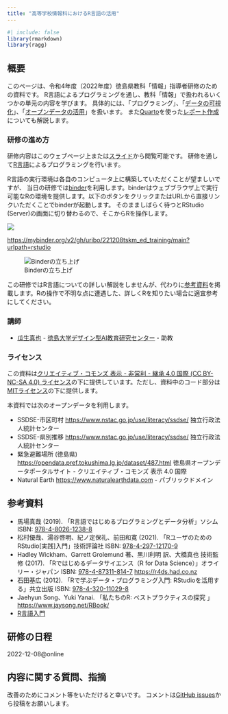 ```yaml
---
title: "高等学校情報科におけるR言語の活用"
---
```


```r
#| include: false
library(rmarkdown)
library(ragg)
```

## 概要

このページは、令和4年度（2022年度）徳島県教科「情報」指導者研修のための資料です。
R言語によるプログラミングを通し、教科「情報」で扱われるいくつかの単元の内容を学びます。
具体的には、「プログラミング」、「[データの可視化](plot.html)」、「[オープンデータの活用](shelter.html)」を扱います。
また[Quarto](https://quarto.org)を使った[レポート作成](report.html)についても解説します。

### 研修の進め方

研修内容はこのウェブページ上または[スライド](https://github.com/uribo/221208tskm_ed_training/blob/main/slide/研修資料_高等学校情報科におけるR言語の活用.pdf)から閲覧可能です。
研修を通して[R言語](https://cran.r-project.org)によるプログラミングを行います。

R言語の実行環境は各自のコンピュータ上に構築していただくことが望ましいですが、
当日の研修では[binder](https://mybinder.org)を利用します。binderはウェブブラウザ上で実行可能なRの環境を提供します。以下のボタンをクリックまたはURLから直接リンクいただくことでbinderが起動します。
そのまましばらく待つとRStudio (Server)の画面に切り替わるので、そこからRを操作します。

[![](https://mybinder.org/badge_logo.svg)](https://mybinder.org/v2/gh/uribo/221208tskm_ed_training/main?urlpath=rstudio)

[https://mybinder.org/v2/gh/uribo/221208tskm_ed_training/main?urlpath=rstudio](https://mybinder.org/v2/gh/uribo/221208tskm_ed_training/main?urlpath=rstudio)

![Binderの立ち上げ](images/launch_binder.gif)

この研修ではR言語についての詳しい解説をしませんが、代わりに[参考資料](#参考資料)を掲載します。Rの操作で不明な点に遭遇した、詳しくRを知りたい場合に適宜参考にしてください。

### 講師

- [瓜生真也](http://github.com/uribo) - [徳島大学デザイン型AI教育研究センター](https://www.tokushima-u.ac.jp/ai/)・助教

### ライセンス

この資料は[クリエイティブ・コモンズ 表示 - 非営利 - 継承 4.0 国際 (CC BY-NC-SA 4.0) ライセンス](https://creativecommons.org/licenses/by-nc-sa/4.0/deed.ja)の下に提供しています。ただし、資料中のコード部分は[MITライセンス](https://opensource.org/licenses/MIT)の下に提供します。

本資料では次のオープンデータを利用します。

- SSDSE-市区町村 [https://www.nstac.go.jp/use/literacy/ssdse/](https://www.nstac.go.jp/use/literacy/ssdse/) 独立行政法人統計センター
- SSDSE-県別推移 [https://www.nstac.go.jp/use/literacy/ssdse/](https://www.nstac.go.jp/use/literacy/ssdse/) 独立行政法人統計センター
- 緊急避難場所 (徳島県) [https://opendata.pref.tokushima.lg.jp/dataset/487.html](https://opendata.pref.tokushima.lg.jp/dataset/487.html) 徳島県オープンデータポータルサイト - クリエイティブ・コモンズ 表示 4.0 国際
- Natural Earth [https://www.naturalearthdata.com](https://www.naturalearthdata.com) - パブリックドメイン


## 参考資料

- 馬場真哉 (2019). 「R言語ではじめるプログラミングとデータ分析」ソシム
ISBN: [978-4-8026-1238-8](http://www.socym.co.jp/book/1238)
- 松村優哉、湯谷啓明、紀ノ定保礼、前田和寛 (2021). 「RユーザのためのRStudio[実践]入門」技術評論社
ISBN: [978-4-297-12170-9](https://gihyo.jp/book/2021/978-4-297-12170-9)
- Hadley Wickham、Garrett Grolemund 著、黒川利明 訳、大橋真也 技術監修 (2017). 
「Rではじめるデータサイエンス（R for Data Science）」オライリー・ジャパン
ISBN: [978-4-87311-814-7](https://www.oreilly.co.jp/books/9784873118147/) [https://r4ds.had.co.nz](https://r4ds.had.co.nz)
- 石田基広 (2012). 「Rで学ぶデータ・プログラミング入門: RStudioを活用する」共立出版
ISBN: [978-4-320-11029-8](https://www.kyoritsu-pub.co.jp/book/b10007070.html)
- Jaehyun Song、Yuki Yanai. 「私たちのR: ベストプラクティスの探究 」 [https://www.jaysong.net/RBook/](https://www.jaysong.net/RBook/)
- [R言語入門](https://speakerdeck.com/s_uryu/introduction-to-r)


## 研修の日程

2022-12-08\@online

## 内容に関する質問、指摘

改善のためにコメント等をいただけると幸いです。
コメントは[GitHub issues](https://github.com/uribo/221208tskm_ed_training/issues/new)から投稿をお願いします。

